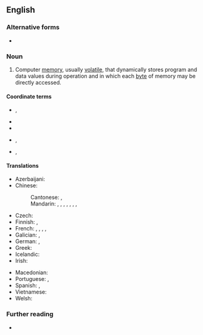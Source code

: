 {{also|random-access memory}}
==English==

===Alternative forms===
* {{alter|en|random-access memory}}

===Noun===
{{en-noun|-}}

# {{lb|en|computing|electronics}} Computer [[memory]], usually [[volatile]], that dynamically stores program and data values during operation and in which each [[byte]] of memory may be directly accessed.
#: {{syn|en|RAM|q1=abbreviation}}

====Coordinate terms====
* {{l|en|read-only memory}}, {{l|en|ROM}}
* {{l|en|flash memory}}
* {{l|en|NVRAM}}
* {{l|en|SRAM}}, {{l|en|static random access memory}}
* {{l|en|DRAM}}, {{l|en|dynamic random access memory}}

====Translations====
{{trans-top|computer memory in which each byte of memory may be directly accessed}}
* Azerbaijani: {{t|az|operativ yaddaş qurğusu}}
* Chinese:
*: Cantonese: {{t|yue|隨機存取記憶體|sc=Hani}}, {{t|yue|随机存取记忆体|tr=ceoi4 gei1 cyun4 ceoi2 gei3 jik1 tai2|sc=Hani}}
*: Mandarin: {{t+|cmn|隨機存取存儲器|sc=Hani}}, {{t+|cmn|随机存取存储器|tr=suíjī cúnqǔ cúnchǔqì, suíjī cúnqǔ cúnchúqì|sc=Hani}} {{qualifier|mainland China}}, {{t|cmn|隨機存儲器|sc=Hani}}, {{t|cmn|随机存储器|tr=suíjī cúnchǔqì, suíjī cúnchúqì|sc=Hani}} {{qualifier|mainland China}}, {{t+|cmn|隨機存取記憶體|sc=Hani}}, {{t+|cmn|随机存取记忆体|tr=suíjī cúnqǔ jìyìtǐ|sc=Hani}} {{qualifier|Taiwan}}, {{t|cmn|暫存記憶體|sc=Hani}}, {{t|cmn|暂存记忆体|tr=zàncún jìyìtǐ, zhàncún jìyìtǐ|sc=Hani}} {{qualifier|Taiwan}}
* Czech: {{t|cs|paměť s náhodným přístupem}}
* Finnish: {{t|fi|hajasaantimuisti}}, {{t+|fi|keskusmuisti}}
* French: {{t+|fr|mémoire vive|f}}, {{t|fr|mémoire RAM|f}}, {{t|fr|mémoire à accès aléatoire|f}}, {{t|fr|mémoire à accès sélectif|f}}, {{t|fr|mémoire à accès direct|f}}
* Galician: {{t|gl|memoria RAM|f}}, {{t|gl|memoria de acceso aleatorio|f}}
* German: {{t|de|Arbeitsspeicher|m}}, {{t+|de|RAM|m|n}}
* Greek: {{t+|el|μνήμη τυχαίας προσπέλασης|f}}
* Icelandic: {{t+|is|skyndiminni|n}}
* Irish: {{t-check|ga|cuimhne randamrochtana|f}}
{{trans-mid}}
* Macedonian: {{t|mk|меморија за случаен пристап|f}}
* Portuguese: {{t|pt|memória de acesso aleatório|f}}, {{t|pt|memória RAM|f}}
* Spanish: {{t|es|memoria RAM|f}}, {{t|es|memoria de acceso aleatorio|f}}
* Vietnamese: {{t|vi|bộ nhớ truy cập ngẫu nhiên}}
* Welsh: {{t|cy|cof hapgyrch|m}}
{{trans-bottom}}

===Further reading===
* {{pedia}}